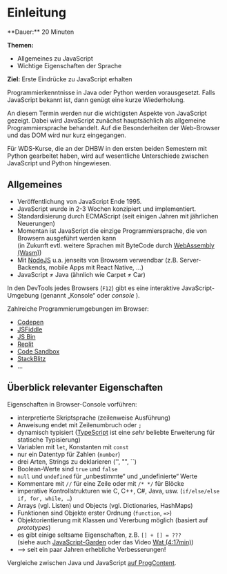 
# Einleitung

<Callout>
  **Dauer:** 20 Minuten

  **Themen:**
  - Allgemeines zu JavaScript
  - Wichtige Eigenschaften der Sprache

  **Ziel:** Erste Eindrücke zu JavaScript erhalten
</Callout>

Programmierkenntnisse in Java oder Python werden vorausgesetzt.
Falls JavaScript bekannt ist, dann genügt eine kurze Wiederholung.

An diesem Termin werden nur die wichtigsten Aspekte von JavaScript
gezeigt. Dabei wird JavaScript zunächst hauptsächlich als 
allgemeine Programmiersprache behandelt. Auf die Besonderheiten 
der Web-Browser und das DOM wird nur kurz eingegangen.

Für WDS-Kurse, die an der DHBW in den ersten beiden Semestern mit 
Python gearbeitet haben, wird auf wesentliche Unterschiede 
zwischen JavaScript und Python hingewiesen.

## Allgemeines

- Veröffentlichung von JavaScript Ende 1995.
- JavaScript wurde in 2-3 Wochen konzipiert und implementiert. 
- Standardisierung durch ECMAScript (seit einigen Jahren mit jährlichen Neuerungen)
- Momentan ist JavaScript die einzige Programmiersprache, die von Browsern ausgeführt werden kann <br/> (in Zukunft evtl. weitere Sprachen mit ByteCode durch [WebAssembly (Wasm)](https://webassembly.org/))
- Mit [NodeJS](https://nodejs.org) u.a. jenseits von Browsern verwendbar (z.B. Server-Backends, mobile Apps mit React Native, …)
- JavaScript ≠ Java (ähnlich wie Carpet ≠ Car)

In den DevTools jedes Browsers (`F12`) gibt es eine 
interaktive JavaScript-Umgebung (genannt „Konsole“ oder _console_ ).

Zahlreiche Programmierumgebungen im Browser:

- [Codepen](https://codepen.io)
- [JSFiddle](https://jsfiddle.net/)
- [JS Bin](https://jsbin.com/)
- [Replit](https://replit.com)
- [Code Sandbox](https://codesandbox.io)
- [StackBlitz](https://stackblitz.com)
- …

## Überblick relevanter Eigenschaften

Eigenschaften in Browser-Console vorführen:

- interpretierte Skriptsprache (zeilenweise Ausführung)
- Anweisung endet mit Zeilenumbruch oder `;`
- dynamisch typisiert ([TypeScript](https://www.typescriptlang.org/) ist eine _sehr_ beliebte Erweiterung für statische Typisierung)
- Variablen mit `let`, Konstanten mit `const`
- nur ein Datentyp für Zahlen (`number`)
- drei Arten, Strings zu deklarieren ('', "", ``)
- Boolean-Werte sind `true` und `false`
- `null` und `undefined` für „unbestimmte“ und „undefinierte“ Werte
- Kommentare mit `//` für eine Zeile oder mit `/* */` für Blöcke
- imperative Kontrollstrukturen wie C, C++, C#, Java, usw. (`if/else/else if, for, while, …`)
- Arrays (vgl. Listen) und Objects (vgl. Dictionaries, HashMaps)
- Funktionen sind Objekte erster Ordnung (`function`, `=>`)
- Objektorientierung mit Klassen und Vererbung möglich (basiert auf  _prototypes_)
- es gibt einige seltsame Eigenschaften, z.B. `[] + [] = ???` <br/> (siehe auch [JavaScript-Garden](https://bonsaiden.github.io/JavaScript-Garden/) oder das Video [Wat (4:17min)](https://www.destroyallsoftware.com/talks/wat))
- &xrarr; seit ein paar Jahren erhebliche Verbesserungen!

Vergleiche zwischen Java und JavaScript 
[auf ProgContent](https://www.progcontent.com/js-from-java/intro).